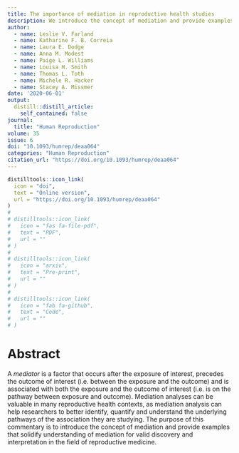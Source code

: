 ```yaml
---
title: The importance of mediation in reproductive health studies
description: We introduce the concept of mediation and provide examples that solidify understanding of mediation for valid discovery and interpretation in the field of reproductive medicine.
author:
  - name: Leslie V. Farland
  - name: Katharine F. B. Correia
  - name: Laura E. Dodge
  - name: Anna M. Modest
  - name: Paige L. Williams
  - name: Louisa H. Smith
  - name: Thomas L. Toth
  - name: Michele R. Hacker
  - name: Stacey A. Missmer
date: '2020-06-01'
output:
  distill::distill_article:
    self_contained: false
journal: 
  title: "Human Reproduction"
volume: 35
issue: 6
doi: "10.1093/humrep/deaa064"
categories: "Human Reproduction"
citation_url: "https://doi.org/10.1093/humrep/deaa064"
---
```


```r
distilltools::icon_link(
  icon = "doi",
  text = "Online version",
  url = "https://doi.org/10.1093/humrep/deaa064"
)
# 
# distilltools::icon_link(
#   icon = "fas fa-file-pdf",
#   text = "PDF",
#   url = ""
# )
# 
# distilltools::icon_link(
#   icon = "arxiv",
#   text = "Pre-print",
#   url = ""
# )
# 
# distilltools::icon_link(
#   icon = "fab fa-github",
#   text = "Code",
#   url = ""
# )
```

# Abstract

A *mediator* is a factor that occurs after the exposure of interest, precedes the outcome of interest (i.e. between the exposure and the outcome) and is associated with both the exposure and the outcome of interest (i.e. is on the pathway between exposure and outcome). Mediation analyses can be valuable in many reproductive health contexts, as mediation analysis can help researchers to better identify, quantify and understand the underlying pathways of the association they are studying. The purpose of this commentary is to introduce the concept of mediation and provide examples that solidify understanding of mediation for valid discovery and interpretation in the field of reproductive medicine.
